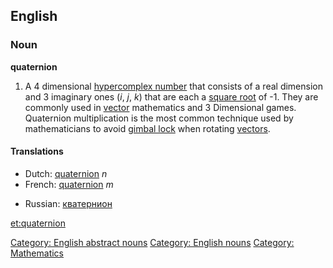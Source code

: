 ==English==
===Noun===
'''quaternion'''

#A 4 dimensional [[hypercomplex number]] that consists of a real dimension and 3 imaginary ones (''i'', ''j'', ''k'') that are each a [[square root]] of -1.  They are commonly used in [[vector]] mathematics and 3 Dimensional games.  Quaternion multiplication is the most common technique used by mathematicians to avoid [[gimbal lock]] when rotating [[vector]]s.

====Translations====
{{top}}
*Dutch: [[quaternion]] ''n''
*French: [[quaternion]] ''m''
{{mid}}
* Russian: [[кватернион]] {{m}}
{{bottom}}

[[et:quaternion]]

[[Category: English abstract nouns]]
[[Category: English nouns]]
[[Category: Mathematics]]